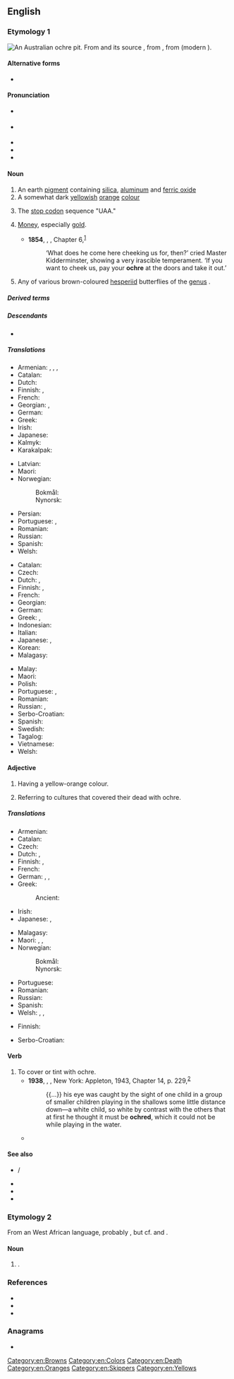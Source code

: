 ==English==

===Etymology 1===
{{was wotd|2010|August|3}}
[[File:AboriginalOchrePitCentralAustralia.JPG|thumb|right|An Australian ochre pit.]]
{{wikipedia}}
From {{der|en|fro|ocre}} and its source {{der|en|la|ōchra}}, from {{der|en|grc|ὤχρα||pale yellow}}, from {{m|grc|ὠχρός||pale, ocher}} (modern {{cog|el|ωχρός}}).

====Alternative forms====
* {{l|en|ocher}} {{qual|chiefly US}}

====Pronunciation====
* {{a|UK}} {{IPA|/ˈəʊkə/|lang=en}}
* {{a|US}} {{IPA|/ˈoʊkɚ/|lang=en}}
* {{audio|en-us-ochre.ogg|Audio (US)|lang=en}}
* {{audio|en-au-ochre.ogg|Audio (AU)|lang=en}}
* {{rhymes|əʊkə(r)|lang=en}}

====Noun====
{{en-noun|~}}

# An earth [[pigment]] containing [[silica]], [[aluminum]] and [[ferric oxide]]
# A somewhat dark [[yellow]]ish [[orange]] [[color|colour]]
#: {{color panel|E3A857}}
# {{lb|en|molecular biology|colloquial}} The [[stop codon]] sequence "UAA."
# {{lb|en|slang}} [[money|Money]], especially [[gold]].
#* '''1854''', {{w|Charles Dickens}}, ''{{w|Hard Times (novel)|Hard Times}}'', Chapter 6,<sup>[http://www.gutenberg.org/files/786/786-h/786-h.htm]</sup>
#*: ‘What does he come here cheeking us for, then?’ cried Master Kidderminster, showing a very irascible temperament.  ‘If you want to cheek us, pay your '''ochre''' at the doors and take it out.’
# Any of various brown-coloured [[hesperiid]] butterflies of the [[genus]] {{taxlink|Trapezites|genus|ver=190708}}.

=====Derived terms=====
{{der3|en
|brown ochre
|gold ochre
|purple ochre
|red ochre
|yellow ochre
}}

=====Descendants=====
* {{desc|cy|ocr|bor=1}}

=====Translations=====
{{trans-top|earth pigment}}
* Armenian: {{t+|hy|օխրա}}, {{t+|hy|օքրա}}, {{t+|hy|դեղնդեղ}}, {{t+|hy|դեղնահող}}
* Catalan: {{t+|ca|ocre|m}}
* Dutch: {{t+|nl|oker|n}}
* Finnish: {{t+|fi|keltamulta}}, {{t+|fi|okra}}
* French: {{t+|fr|ocre|f}}
* Georgian: {{t|ka|ჟანგმიწა}}, {{t|ka|ოქრა}}
* German: {{t+|de|Ocker|m}}
* Greek: {{t+|el|ώχρα|f}}
* Irish: {{t|ga|ócar|m}}
* Japanese: {{t|ja|黄土|tr=おうど, ōdo|sc=Jpan}}
* Kalmyk: {{t|xal|шарц}}
* Karakalpak: {{t|kaa|josa}}
{{trans-mid}}
* Latvian: {{t|lv|okers|m}}
* Maori: {{t|mi|kōkōwai}}
* Norwegian:
*: Bokmål: {{t|nb|oker|m}}
*: Nynorsk: {{t|nn|oker|m}}
* Persian: {{t+|fa|اخرا|tr=oxrā|sc=fa-Arab}}
* Portuguese: {{t+|pt|ocre|m}}, {{t+|pt|ocra|f}}
* Romanian: {{t+|ro|ocru|n}}
* Russian: {{t+|ru|о́хра|f}}
* Spanish: {{t+|es|ocre|m}}
* Welsh: {{t|cy|ocr|m}}
{{trans-bottom}}

{{trans-top|yellowish-orange colour}}
* Catalan: {{t+|ca|ocre}}
* Czech: {{t+|cs|okr|m}}
* Dutch: {{t+|nl|oker|n}}, {{t|nl|okerkleur}}
* Finnish: {{t+|fi|okra}}, {{t|fi|okrankeltainen}}
* French: {{t+|fr|ocre|f}}
* Georgian: {{t|ka|ჟანგისფერი}}
* German: {{t+|de|Ocker|n}}
* Greek: {{t+|el|ώχρα|f}}, {{t|el|υποκίτρινο|n}}
* Indonesian: {{t+|id|oker}}
* Italian: {{t+|it|ocra|f}}
* Japanese: {{t|ja|オーカー|tr=ōkā|sc=Jpan}}, {{t|ja|黄土色|tr=おうどいろ, ōdo|sc=Jpan}}
* Korean: {{t|ko|황토}}
* Malagasy: {{t+|mg|bibidia}}
{{trans-mid}}
* Malay: {{t|ms|oker}}
* Maori: {{t|mi|kōkōwai}}
* Polish: {{t+|pl|ochra|f}}
* Portuguese: {{t+|pt|ocre|m}}, {{t+|pt|ocra|f}}
* Romanian: {{t+|ro|ocru}}
* Russian: {{t|ru|жёлто-оранжевый}} {{t+|ru|цвет|m}}, {{t+|ru|охра}}
* Serbo-Croatian: {{t+|sh|oker}}
* Spanish: {{t+|es|ocre}}
* Swedish: {{t+|sv|ockra|c}}
* Tagalog: {{t|tl|okre}}
* Vietnamese: {{t|vi|thổ hoàng}}
* Welsh: {{t|cy|ocr|m}}
{{trans-bottom}}

====Adjective====
{{en-adj|-}}

# Having a yellow-orange colour.
# {{lb|en|archaeology}} Referring to cultures that covered their dead with ochre.

=====Translations=====
{{trans-top|having yellow-orange colour}}
* Armenian: {{t+|hy|դեղնակարմիր}}
* Catalan: {{t|ca|ocraci}}
* Czech: {{t+|cs|okrový}}
* Dutch: {{t+|nl|oker}}, {{t|nl|okerkleurig}}
* Finnish: {{t+|fi|okra}}, {{t|fi|okrankeltainen}}
* French: {{t+|fr|ocre}}
* German: {{t|de|ockern}}, {{t+|de|ocker}}, {{t|de|ockerfarben}}
* Greek:
*: Ancient: {{t|grc|ὠχρός}}
* Irish: {{t|ga|ócair|m}}
* Japanese: {{t-check|ja|オーカーの|tr=ōkā no|sc=Jpan}}, {{t-check|ja|黄土色の|tr=おうどいろの, ōdo no|sc=Jpan}}
{{trans-mid}}
* Malagasy: {{t+|mg|bibidia}}
* Maori: {{t|mi|kōkōwai}}, {{t|mi|hōrua}}, {{t|mi|pākākā}}
* Norwegian:
*: Bokmål: {{t|nb|okergul}}
*: Nynorsk: {{t|nn|okergul}}
* Portuguese: {{t+|pt|ocre}}
* Romanian: {{t+|ro|ocru}}
* Russian: {{t|ru|жёлто-оранжевый}}
* Spanish: {{t+|es|ocre}}
* Welsh: {{t|cy|ocr}}, {{t|cy|ocraidd}}, {{t|cy|melynaidd}}
{{trans-bottom}}

{{trans-top|in archeology}}
* Finnish: {{t|fi|okrahauta|alt=okrahauta-}}
{{trans-mid}}
{{trans-bottom}}

{{checktrans-top}}
* Serbo-Croatian: {{t+check|sh|oker|m}}<!-- noun or adjective? -->
{{trans-mid}}
{{trans-bottom}}

====Verb====
{{en-verb|ochr|pres_ptc2=ochreing}}

# To cover or tint with ochre.
#* '''1938''', {{w|Xavier Herbert}}, ''{{w|Capricornia (novel)|Capricornia}}'', New York: Appleton, 1943, Chapter 14, p. 229,<sup>[https://archive.org/details/capricornianovel00herb]</sup>
#*: {{...}} his eye was caught by the sight of one child in a group of smaller children playing in the shallows some little distance down—a white child, so white by contrast with the others that at first he thought it must be '''ochred''', which it could not be while playing in the water.
#* {{quote-journal|lang=en|date=July 6, 2009|author=Verlyn Klinkenborg|title=How the Thunder Sounds|work=New York Times|url=http://www.nytimes.com/2009/07/06/opinion/06mon4.html
|passage=The sun gloats in the sky, casting a gleam on the pasture where there was so much umbering and '''ochreing''' only moments before.}}

====See also====
* {{l|en|ochrous}} / {{l|en|ochreous}}
* {{l|en|kokowai}}
* {{l|en|ruddle}}
* {{l|en|Appendix:Colors}}

===Etymology 2===
From an {{unk|en|nocap=a}} West African language, probably {{der|en|ig|ọ́kụ̀rụ̀}}, but cf. {{cog|ak|ŋkrũmã}} and {{m|ak|ŋkrakra||[[broth]]}}.

====Noun====
{{en-noun|~}}

# {{lb|en|obsolete}} {{alt form|okra|lang=en|nodot=a}}.

===References===
* {{R:OneLook}}
* {{R:Century 1911}}
* {{R:OED Online|entry=okra|part of speech=n|code=130943|date=2004}}

===Anagrams===
* {{anagrams|en|a=cehor|-chore|Roche|chore|ocher|roche}}

[[Category:en:Browns]]
[[Category:en:Colors]]
[[Category:en:Death]]
[[Category:en:Oranges]]
[[Category:en:Skippers]]
[[Category:en:Yellows]]